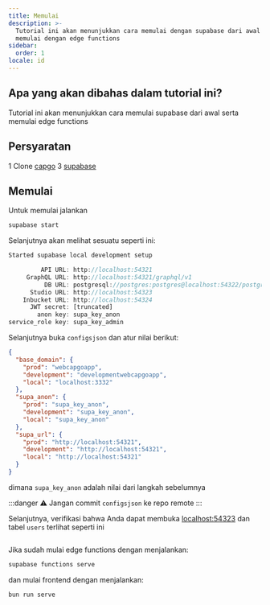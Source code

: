 ```yaml
---
title: Memulai
description: >-
  Tutorial ini akan menunjukkan cara memulai dengan supabase dari awal dan cara
  memulai dengan edge functions
sidebar:
  order: 1
locale: id
---
```


## Apa yang akan dibahas dalam tutorial ini?

Tutorial ini akan menunjukkan cara memulai supabase dari awal serta memulai edge functions

## Persyaratan
 1 Clone [capgo](https://githubcom/Cap-go/capgo)
 3 [supabase](https://supabasecom/)

## Memulai

Untuk memulai jalankan
```bash
supabase start
```

Selanjutnya akan melihat sesuatu seperti ini:
```js
Started supabase local development setup

         API URL: http://localhost:54321
     GraphQL URL: http://localhost:54321/graphql/v1
          DB URL: postgresql://postgres:postgres@localhost:54322/postgres
      Studio URL: http://localhost:54323
    Inbucket URL: http://localhost:54324
      JWT secret: [truncated]
        anon key: supa_key_anon
service_role key: supa_key_admin
```

Selanjutnya buka `configsjson` dan atur nilai berikut:
```json
{
  "base_domain": {
    "prod": "webcapgoapp",
    "development": "developmentwebcapgoapp", 
    "local": "localhost:3332"
  },
  "supa_anon": {
    "prod": "supa_key_anon",
    "development": "supa_key_anon",
    "local": "supa_key_anon"
  },
  "supa_url": {
    "prod": "http://localhost:54321",
    "development": "http://localhost:54321",
    "local": "http://localhost:54321"
  }
}
```

dimana `supa_key_anon` adalah nilai dari langkah sebelumnya

:::danger
⚠️ Jangan commit `configsjson` ke repo remote
:::

Selanjutnya, verifikasi bahwa Anda dapat membuka [localhost:54323](http://localhost:54323/projects) dan tabel `users` terlihat seperti ini

<figure><img src="/supabasewebp" alt="" /><figcaption></figcaption></figure>

Jika sudah mulai edge functions dengan menjalankan:

```bash
supabase functions serve
```

dan mulai frontend dengan menjalankan:
```bash
bun run serve
```